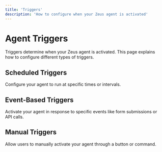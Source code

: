 ```yaml
---
title: 'Triggers'
description: 'How to configure when your Zeus agent is activated'
---
```


# Agent Triggers

Triggers determine when your Zeus agent is activated. This page explains how to configure different types of triggers.

## Scheduled Triggers

Configure your agent to run at specific times or intervals.

## Event-Based Triggers

Activate your agent in response to specific events like form submissions or API calls.

## Manual Triggers

Allow users to manually activate your agent through a button or command. 